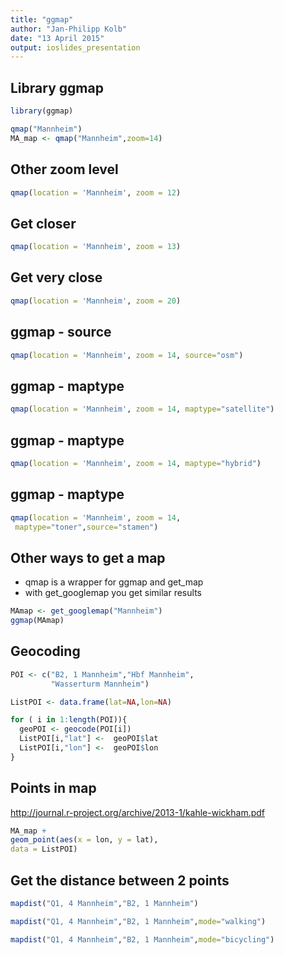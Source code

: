 ```yaml
---
title: "ggmap"
author: "Jan-Philipp Kolb"
date: "13 April 2015"
output: ioslides_presentation
---
```


## Library ggmap

```r
library(ggmap)
```

```r
qmap("Mannheim")
MA_map <- qmap("Mannheim",zoom=14)
```

## Other zoom level

```r
qmap(location = 'Mannheim', zoom = 12)
```

## Get closer

```r
qmap(location = 'Mannheim', zoom = 13)
```


## Get very close

```r
qmap(location = 'Mannheim', zoom = 20)
```

## ggmap - source

```r
qmap(location = 'Mannheim', zoom = 14, source="osm")
```


## ggmap - maptype

```r
qmap(location = 'Mannheim', zoom = 14, maptype="satellite")
```

## ggmap - maptype

```r
qmap(location = 'Mannheim', zoom = 14, maptype="hybrid")
```


## ggmap - maptype

```r
qmap(location = 'Mannheim', zoom = 14,
 maptype="toner",source="stamen")
```

## Other ways to get a map

- qmap is a wrapper for ggmap and get_map
- with get_googlemap you get similar results

```r
MAmap <- get_googlemap("Mannheim")
ggmap(MAmap)
```


## Geocoding

```r
POI <- c("B2, 1 Mannheim","Hbf Mannheim",
         "Wasserturm Mannheim")

ListPOI <- data.frame(lat=NA,lon=NA)

for ( i in 1:length(POI)){
  geoPOI <- geocode(POI[i])
  ListPOI[i,"lat"] <-  geoPOI$lat 
  ListPOI[i,"lon"] <-  geoPOI$lon 
}
```

## Points in map

<http://journal.r-project.org/archive/2013-1/kahle-wickham.pdf>

```r
MA_map +
geom_point(aes(x = lon, y = lat),
data = ListPOI)
```

## Get the distance between 2 points

```r
mapdist("Q1, 4 Mannheim","B2, 1 Mannheim")
```

```r
mapdist("Q1, 4 Mannheim","B2, 1 Mannheim",mode="walking")
```

```r
mapdist("Q1, 4 Mannheim","B2, 1 Mannheim",mode="bicycling")
```


